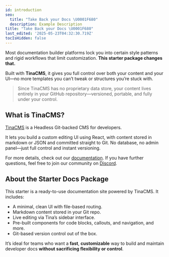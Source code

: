 ```yaml
---
id: introduction
seo:
  title: "Take Back your Docs \U0001F680"
  description: Example Description
title: "Take Back your Docs \U0001F680"
last_edited: '2025-05-23T04:32:30.719Z'
tocIsHidden: false
---
```



Most documentation builder platforms lock you into certain style patterns and rigid workflows that limit customization. **This starter package changes that.**

Built with **TinaCMS**, it gives you full control over both your content and your UI—no more templates you can’t tweak or structures you’re stuck with.

> Since TinaCMS has no proprietary data store, your content lives entirely in your GitHub repository—versioned, portable, and fully under your control.

## What is TinaCMS?

[TinaCMS](https://tina.io) is a Headless Git-backed CMS for developers.

It lets you build a custom editing UI using React, with content stored in markdown or JSON and committed straight to Git. No database, no admin panel—just full control and instant versioning.

For more details, check out our [documentation](https://tina.io/docs). If you have further questions, feel free to join our community on [Discord](https://discord.com/invite/zumN63Ybpf).

## About the Starter Docs Package

This starter is a ready-to-use documentation site powered by TinaCMS. It includes:

* A minimal, clean UI with file-based routing.
* Markdown content stored in your Git repo.
* Live editing via Tina’s sidebar interface.
* Pre-built components for code blocks, callouts, and navigation, and more.
* Git-based version control out of the box.

It’s ideal for teams who want a **fast**, **customizable** way to build and maintain developer docs **without sacrificing flexibility or control**.
